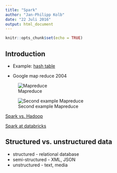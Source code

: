 ```yaml
---
title: "Spark"
author: "Jan-Philipp Kolb"
date: "22 Juli 2016"
output: html_document
---
```


```r
knitr::opts_chunk$set(echo = TRUE)
```

## Introduction

- Example: [hash table](https://en.wikipedia.org/wiki/Hash_table)

- Google map reduce 2004

![Mapreduce](http://alumni.cs.ucr.edu/~jdou/misco/figs/mapreduce.png)

![Second example Mapreduce](http://www.tutorialspoint.com/map_reduce/images/mapreduce_work.jpg)

[Spark vs. Hadoop](http://www.computerwoche.de/a/apache-spark-versus-hadoop,3096930)


[Spark at databricks](https://databricks.com/blog/category/engineering)

## Structured vs. unstructured data

- structured - relational database
- semi-structured - XML, JSON
- unstructured - text, media
